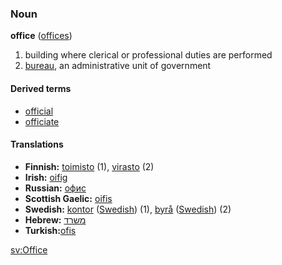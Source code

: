 ===Noun===
'''office''' ([[offices]])
#building where clerical or professional duties are performed
#[[bureau]], an administrative unit of government

====Derived terms====
*[[official]]
*[[officiate]]

====Translations====
*'''Finnish:''' [[toimisto]] (1), [[virasto]] (2)
*'''Irish:''' [[oifig]]
*'''Russian:''' [[офис]]
*'''Scottish Gaelic:''' [[oifis]]
*'''Swedish:''' [[kontor]] ([[:sv:kontor|Swedish]]) (1), [[byrå]] ([[:sv:byrå|Swedish]]) (2) 
*'''Hebrew:''' [[משרד]]
*'''Turkish:'''[[ofis]]


[[sv:Office]]